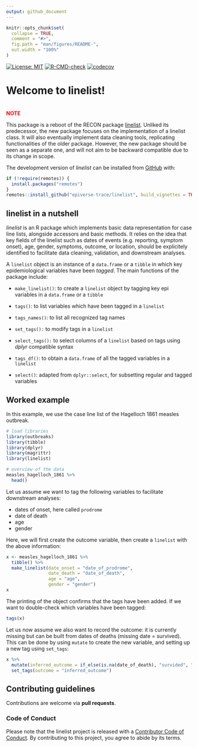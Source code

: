 ```yaml
---
output: github_document
---
```


<!-- README.md is generated from README.Rmd. Please edit that file -->

```r
knitr::opts_chunk$set(
  collapse = TRUE,
  comment = "#>",
  fig.path = "man/figures/README-",
  out.width = "100%"
)
```

<!-- badges: start -->
[![License: MIT](https://img.shields.io/badge/License-MIT-yellow.svg)](https://opensource.org/licenses/MIT)
[![R-CMD-check](https://github.com/epiverse-trace/linelist/workflows/R-CMD-check/badge.svg)](https://github.com/epiverse-trace/linelist/actions)
[![codecov](https://codecov.io/gh/epiverse-trace/linelist/branch/main/graph/badge.svg?token=JGTCEY0W02)](https://codecov.io/gh/epiverse-trace/linelist)
<!-- badges: end -->

# Welcome to linelist!

<br>
**<span style="color: red;">NOTE</span>**

This package is a reboot of the RECON package
[linelist](https://github.com/reconhub/linelist). Unliked its predecessor, the
new package focuses on the implementation of a linelist class. It will also
eventually implement data cleaning tools, replicating functionalities of the
older package. However, the new package should be seen as a separate one, and
will not aim to be backward compatible due to its change in scope.


The development version of *linelist* can be installed from
[GitHub](https://github.com/) with:

```r
if (!require(remotes)) {
  install.packages("remotes")
}
remotes::install_github("epiverse-trace/linelist", build_vignettes = TRUE)
```

## linelist in a nutshell 

*linelist* is an R package which implements basic data representation for case
line lists, alongside accessors and basic methods. It relies on the idea that
key fields of the linelist such as dates of events (e.g. reporting, symptom
onset), age, gender, symptoms, outcome, or location, should be explicitely
identified to facilitate data cleaning, validation, and downstream analyses. 

A `linelist` object is an instance of a `data.frame` or a `tibble` in which key
epidemiological variables have been *tagged*. The main functions of the package
include:

* `make_linelist()`: to create a `linelist` object by tagging key epi variables in
  a `data.frame` or a `tibble`
  
* `tags()`: to list variables which have been tagged in a `linelist`

* `tags_names()`: to list all recognized tag names

* `set_tags():` to modify tags in a `linelist`

* `select_tags():` to select columns of a `linelist` based on tags using *dplyr*
  compatible syntax
  
* `tags_df()`: to obtain a `data.frame` of all the tagged variables in a `linelist`

* `select()`: adapted from `dplyr::select`, for subsetting regular and tagged
  variables


## Worked example

In this example, we use the case line list of the Hagelloch 1861 measles outbreak.

```r

# load libraries
library(outbreaks)
library(tibble)
library(dplyr)
library(magrittr)
library(linelist)

# overview of the data
measles_hagelloch_1861 %>%
  head()

```

Let us assume we want to tag the following variables to facilitate downstream
analyses:

* dates of onset, here called `prodrome`
* date of death
* age
* gender

Here, we will first create the outcome variable, then create a `linelist` with
the above information:

```r

x <- measles_hagelloch_1861 %>%
  tibble() %>%
  make_linelist(date_onset = "date_of_prodrome",
                date_death = "date_of_death",
                age = "age",
                gender = "gender")
x

```

The printing of the object confirms that the tags have been added. If we want to
double-check which variables have been tagged:

```r

tags(x)

```


Let us now assume we also want to record the outcome: it is currently missing
but can be built from dates of deaths (missing date = survived). This can be
done by using `mutate` to create the new variable, and setting up a new tag
using `set_tags`:

```r

x %>%
  mutate(inferred_outcome = if_else(is.na(date_of_death), "survided", "died")) %>%
  set_tags(outcome = "inferred_outcome")

```




## Contributing guidelines
Contributions are welcome via **pull requests**.

### Code of Conduct
Please note that the linelist project is released with a 
[Contributor Code of Conduct](https://contributor-covenant.org/version/2/0/CODE_OF_CONDUCT.html).
By contributing to this project, you agree to abide by its terms.

